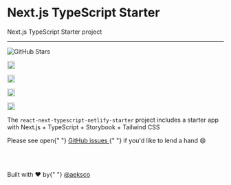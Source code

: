 
<Meta title="Docs/Intro" />

<div className="text-center">
  <h1 className="text-center">Next.js TypeScript Starter</h1>
<div className="text-center">
  Next.js TypeScript Starter project
</div>

<div className="py-3">
  <hr />
</div>

<div className="text-center flex justify-center">
  <img className="my-0 mx-1" src="https://img.shields.io/github/stars/aeksco/react-next-typescript-netlify-starter.svg?style=social&amp;label=Star" alt="GitHub Stars" />

<img
  src="https://img.shields.io/apm/l/atomic-design-ui.svg"
  alt="MIT License"
  height="18"
  className="my-0 mx-1"
/>

<img
  alt="GitHub issues"
  src="https://img.shields.io/github/issues/aeksco/react-next-typescript-netlify-starter"
  height="18"
  className="my-0 mx-1"
/>

<img
  className="my-0 mx-1"
  src="http://hits.dwyl.com/aeksco/react-next-typescript-netlify-starter.svg"
  alt="Hit Count"
  height="18"
/>

  <a href="https://github.com/aeksco/react-next-typescript-netlify-starter" target="_blank">
    <img
      className="my-0 mx-1"
      height="18"
      src="https://img.shields.io/badge/PRs-welcome-brightgreen.svg?style=flat"
      alt="Pull Requests Welcome"
    />
  </a>
</div>

</div>

<p className="text-center">
  <span className="text-gray-800">
    The <code>react-next-typescript-netlify-starter</code> project includes a
    starter app with Next.js + TypeScript + Storybook + Tailwind CSS
  </span>
</p>

<p className="text-center">
  <span className="text-gray-600 block py-3">
    Please see open{" "}
    <a href="https://openjscad.org" target="_blank">
      GitHub issues
    </a>{" "}
    if you'd like to lend a hand &#128516;
  </span>
</p>

<br />
<div className="grid grid-cols-1 w-full">
  <Story id="examples-resize-placeholder--static" />
</div>
<br />

<p className="text-center">
  <span className="text-gray-600 block">
    Built with <span className="text-red-600">&#9829;</span> by{" "}
    <a href="https://twitter.com/aeksco" target="_blank">
      @aeksco
    </a>
  </span>
</p>
